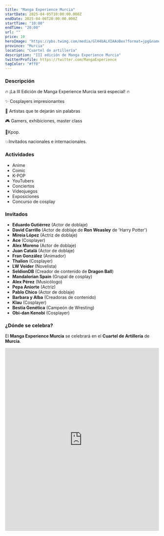 ```yaml
---
title: "Manga Experience Murcia"
startDate: 2025-04-05T10:00:00.000Z
endDate: 2025-04-06T20:00:00.000Z
startTime: "10:00"
endTime: "20:00"
url: ""
price: 10
heroImage: "https://pbs.twimg.com/media/GlH4bALXIAAoBex?format=jpg&name=large"
province: "Murcia"
location: "Cuartel de artillería"
description: "III edición de Manga Experience Murcia"
twitterProfile: https://twitter.com/MangaExperience
tagColor: "#ff0"
---
```


### Descripción

🔥 ¡La III Edición de Manga Experience Murcia será especial! 🔥

✨ Cosplayers impresionantes

🎨 Artistas que te dejarán sin palabras

🎮 Gamers, exhibiciones, master class

🕺Kpop.
 
💥Invitados nacionales e internacionales.

### Actividades

+ Anime
+ Comic
+ K-POP
+ YouTubers
+ Conciertos
+ Videojuegos
+ Exposiciones
+ Concurso de cosplay

### Invitados

+ **Eduardo Gutiérrez** (Actor de doblaje)
+ **David Carrillo** (Actor de doblaje de **Ron Weasley** de 'Harry Potter')
+ **Mireia López** (Actriz de doblaje)
+ **Ace** (Cosplayer)
+ **Alex Moreno** (Actor de doblaje)
+ **Juan Catalá** (Actor de doblaje)
+ **Fran González** (Animador)
+ **Thalion** (Cosplayer)
+ **LW Veider** (Novelista)
+ **SeldionDB** (Creador de contenido de **Dragon Ball**)
+ **Mandalorian Spain** (Grupal de cosplay)
+ **Alex Pérez** (Musicólogo)
+ **Pepa Aniorte** (Actriz)
+ **Pablo Chico** (Actor de doblaje)
+ **Barbara y Alba** (Creadoras de contenido)
+ **Klau** (Cosplayer)
+ **Bestia Genética** (Campeón de Wresting)
+ **Obi-dan Kenobi** (Cosplayer)

### ¿Dónde se celebra?

El **Manga Experience Murcia** se celebrará en el **Cuartel de Artillería** de **Murcia**.
<iframe src="https://www.google.com/maps/embed?pb=!1m18!1m12!1m3!1d3534.0278877683672!2d-1.1361452882942331!3d37.97717210035792!2m3!1f0!2f0!3f0!3m2!1i1024!2i768!4f13.1!3m3!1m2!1s0xd63820199dabce1%3A0xc127a280307162a3!2sC.%20Cuartel%20de%20Artiller%C3%ADa%2C%2030002%20Murcia!5e1!3m2!1ses!2ses!4v1741630880267!5m2!1ses!2ses" width="100%" height="600" style="border:0;" allowfullscreen="" loading="lazy" referrerpolicy="no-referrer-when-downgrade"></iframe>
